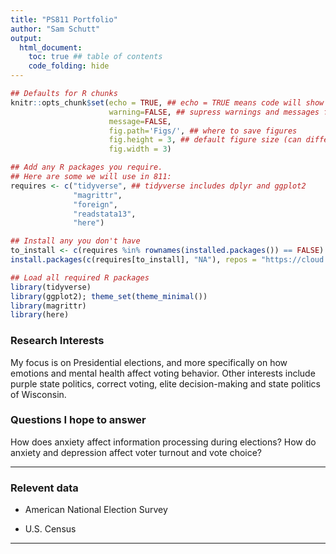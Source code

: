 ```yaml
---
title: "PS811 Portfolio"
author: "Sam Schutt"
output:
  html_document: 
    toc: true ## table of contents
    code_folding: hide
---
```

```r
## Defaults for R chunks
knitr::opts_chunk$set(echo = TRUE, ## echo = TRUE means code will show
                      warning=FALSE, ## supress warnings and messages from R
                      message=FALSE,
                      fig.path='Figs/', ## where to save figures
                      fig.height = 3, ## default figure size (can differ in each chunk)
                      fig.width = 3)

## Add any R packages you require. 
## Here are some we will use in 811:
requires <- c("tidyverse", ## tidyverse includes dplyr and ggplot2
              "magrittr",
              "foreign",
              "readstata13",
              "here")

## Install any you don't have
to_install <- c(requires %in% rownames(installed.packages()) == FALSE)
install.packages(c(requires[to_install], "NA"), repos = "https://cloud.r-project.org/" )

## Load all required R packages
library(tidyverse)
library(ggplot2); theme_set(theme_minimal())
library(magrittr)
library(here)
```
<!-- The above header sets everything up. -->





<!-- Replace the below with bit about you. -->
### Research Interests
My focus is on Presidential elections, and more specifically on how emotions and mental health affect voting behavior. Other interests include purple state politics, correct voting, elite decision-making and state politics of Wisconsin.

### Questions I hope to answer
How does anxiety affect information processing during elections? How do anxiety and depression affect voter turnout and vote choice? 

---

### Relevent data

- American National Election Survey

- U.S. Census


<!-- 
Sam, 
Given your interests, ANES seems like a really solid choice, but there is a lot there, so you will want to identify the items that best capture anxiety and information processing. If you need a place to start, you could grab the items used here: https://www.washingtonpost.com/news/monkey-cage/wp/2017/08/03/resentful-white-people-propelled-trump-to-the-white-house-and-he-is-rewarding-their-loyalty/?noredirect=on&utm_term=.4fbcd3dd3791
When you have a list of items you want, let me know if you want help loading the ANES into R, selecting the items you want, and saving that smaller data file in your 811/data subfolder. 
Best,
Devin
-->

---



